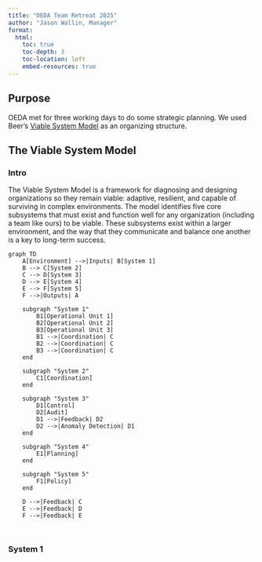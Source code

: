 ```yaml
---
title: "OEDA Team Retreat 2025"
author: "Jason Wallin, Manager"
format:
  html:
    toc: true
    toc-depth: 3
    toc-location: left
    embed-resources: true
---
```


## Purpose

OEDA met for three working days to do some strategic planning. We used Beer's [Viable System Model](https://en.wikipedia.org/wiki/Viable_system_model) as an organizing structure.



## The Viable System Model

### Intro

The Viable System Model is a framework for diagnosing and designing organizations so they remain viable: adaptive, resilient, and capable of surviving in complex environments. The model identifies five core subsystems that must exist and function well for any organization (including a team like ours) to be viable. These subsystems exist within a larger environment, and the way that they communicate and balance one another is a key to long-term success. 

```mermaid


graph TD
    A[Environment] -->|Inputs| B[System 1]
    B --> C[System 2]
    C --> D[System 3]
    D --> E[System 4]
    E --> F[System 5]
    F -->|Outputs| A

    subgraph "System 1"
        B1[Operational Unit 1]
        B2[Operational Unit 2]
        B3[Operational Unit 3]
        B1 -->|Coordination| C
        B2 -->|Coordination| C
        B3 -->|Coordination| C
    end

    subgraph "System 2"
        C1[Coordination]
    end

    subgraph "System 3"
        D1[Control]
        D2[Audit]
        D1 -->|Feedback| D2
        D2 -->|Anomaly Detection| D1
    end

    subgraph "System 4"
        E1[Planning]
    end

    subgraph "System 5"
        F1[Policy]
    end

    D -->|Feedback| C
    E -->|Feedback| D
    F -->|Feedback| E 



```


### System 1 

